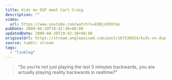 ```yaml
---
title: Kids on DSP meet Carl Craig
description: ""
video:
  url: https://www.youtube.com/watch?v=EQNjiK9XCmo
pubDate: 2009-08-20T19:42:38+00:00
updatedDate: 2009-08-20T19:42:38+00:00
originalUrl: https://stream.anglepoised.com/post/167538034/kids-on-dsp-meet-carl-craig-so-youre-not-just
source: tumblr stream
tags:
  - "linklog"
---
```


> “So you’re not just playing the last 5 minutes backwards, you are actually playing reality backwards in realtime?”
